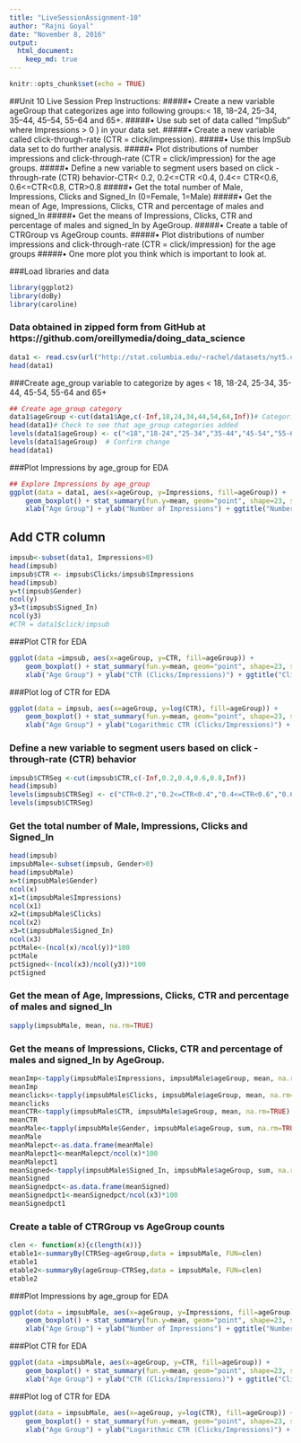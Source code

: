 ```yaml
---
title: "LiveSessionAssignment-10"
author: "Rajni Goyal"
date: "November 8, 2016"
output:
  html_document:
    keep_md: true
---
```


```r
knitr::opts_chunk$set(echo = TRUE)
```
##Unit 10 Live Session Prep Instructions:
#####•	Create a new variable ageGroup that categorizes age into following groups:< 18, 18–24, 25–34, 35–44, 45–54, 55–64 and 65+.
#####•	Use sub set of data called “ImpSub” where Impressions > 0 ) in your data set.
#####•	Create a new variable called click-through-rate (CTR = click/impression).
#####•	Use this ImpSub data set to do further analysis.
#####•	Plot distributions of number impressions and click-through-rate (CTR = click/impression) for the age groups.
#####•	Define a new variable to segment users based on click -through-rate (CTR) behavior-CTR< 0.2, 0.2<=CTR <0.4, 0.4<= CTR<0.6, 0.6<=CTR<0.8, CTR>0.8
#####•	Get the total number of Male, Impressions, Clicks and Signed_In (0=Female, 1=Male)
#####•	 Get the mean of Age, Impressions, Clicks, CTR and percentage of males and signed_In 
#####•	Get the means of Impressions, Clicks, CTR and percentage of males and signed_In  by AgeGroup.
#####•	Create a table of CTRGroup vs AgeGroup counts.
#####•	Plot distributions of number impressions and click-through-rate (CTR = click/impression) for the age groups
#####•	One more plot you think which is important to look at.

###Load libraries and data
```r
library(ggplot2)
library(doBy)
library(caroline)
```
### Data obtained in zipped form from GitHub at https://github.com/oreillymedia/doing_data_science
```r
data1 <- read.csv(url("http://stat.columbia.edu/~rachel/datasets/nyt5.csv"))
head(data1)
```
###Create age_group variable to categorize by ages < 18, 18-24, 25-34, 35-44, 45-54, 55-64 and 65+
```r
## Create age_group category
data1$ageGroup <-cut(data1$Age,c(-Inf,18,24,34,44,54,64,Inf))# Categorize users by "<18","18-24","25-34","35-44","45-54","55-64", and "65+"
head(data1)# Check to see that age_group categories added
levels(data1$ageGroup) <- c("<18","18-24","25-34","35-44","45-54","55-64","65+") # Update category names (cut() created factor so we need to change the factor levels)
levels(data1$ageGroup)  # Confirm change
head(data1)
```
###Plot Impressions by age_group for EDA
```r
## Explore Impressions by age_group
ggplot(data = data1, aes(x=ageGroup, y=Impressions, fill=ageGroup)) +
    geom_boxplot() + stat_summary(fun.y=mean, geom="point", shape=23, size=3, fill="blue") +     # Add blue mean diamond marker to boxplot
    xlab("Age Group") + ylab("Number of Impressions") + ggtitle("Number of Impressions by Age Group")
```
## Add CTR column
```r
impsub<-subset(data1, Impressions>0)
head(impsub)
impsub$CTR <- impsub$Clicks/impsub$Impressions
head(impsub)
y=t(impsub$Gender)
ncol(y)
y3=t(impsub$Signed_In)
ncol(y3)
#CTR = data1$click/impsub
```
###Plot CTR for EDA
```r
ggplot(data =impsub, aes(x=ageGroup, y=CTR, fill=ageGroup)) +
    geom_boxplot() + stat_summary(fun.y=mean, geom="point", shape=23, size=3, fill="blue") +     # Add blue mean diamond marker to boxplot
    xlab("Age Group") + ylab("CTR (Clicks/Impressions)") + ggtitle("Click-Through-Rate by Age Group")

```



###Plot log of CTR for EDA
```r
ggplot(data = impsub, aes(x=ageGroup, y=log(CTR), fill=ageGroup)) +
    geom_boxplot() + stat_summary(fun.y=mean, geom="point", shape=23, size=3, fill="blue") +     # Add blue mean diamond marker to boxplot
    xlab("Age Group") + ylab("Logarithmic CTR (Clicks/Impressions)") + ggtitle("Logarithmic Click-Through-Rate by Age Group") # Provide labels
```
### Define a new variable to segment users based on click -through-rate (CTR) behavior
```r
impsub$CTRSeg <-cut(impsub$CTR,c(-Inf,0.2,0.4,0.6,0.8,Inf))
head(impsub)
levels(impsub$CTRSeg) <- c("CTR<0.2","0.2<=CTR<0.4","0.4<=CTR<0.6","0.6<=CTR<0.8","CTR>0.8") 
levels(impsub$CTRSeg)
```
### Get the total number of Male, Impressions, Clicks and Signed_In
```r
head(impsub)
impsubMale<-subset(impsub, Gender>0)
head(impsubMale)
x=t(impsubMale$Gender)
ncol(x)
x1=t(impsubMale$Impressions)
ncol(x1)
x2=t(impsubMale$Clicks)
ncol(x2)
x3=t(impsubMale$Signed_In)
ncol(x3)
pctMale<-(ncol(x)/ncol(y))*100
pctMale
pctSigned<-(ncol(x3)/ncol(y3))*100
pctSigned
```
### Get the mean of Age, Impressions, Clicks, CTR and percentage of males and signed_In 
```r
sapply(impsubMale, mean, na.rm=TRUE)

```
### Get the means of Impressions, Clicks, CTR and percentage of males and signed_In  by AgeGroup.
```r
meanImp<-tapply(impsubMale$Impressions, impsubMale$ageGroup, mean, na.rm=TRUE) 
meanImp
meanclicks<-tapply(impsubMale$Clicks, impsubMale$ageGroup, mean, na.rm=TRUE) 
meanclicks
meanCTR<-tapply(impsubMale$CTR, impsubMale$ageGroup, mean, na.rm=TRUE) 
meanCTR
meanMale<-tapply(impsubMale$Gender, impsubMale$ageGroup, sum, na.rm=TRUE) 
meanMale
meanMalepct<-as.data.frame(meanMale)
meanMalepct1<-meanMalepct/ncol(x)*100
meanMalepct1
meanSigned<-tapply(impsubMale$Signed_In, impsubMale$ageGroup, sum, na.rm=TRUE) 
meanSigned
meanSignedpct<-as.data.frame(meanSigned)
meanSignedpct1<-meanSignedpct/ncol(x3)*100
meanSignedpct1
```
### Create a table of CTRGroup vs AgeGroup counts
```r

clen <- function(x){c(length(x))}
etable1<-summaryBy(CTRSeg~ageGroup,data = impsubMale, FUN=clen)
etable1
etable2<-summaryBy(ageGroup~CTRSeg,data = impsubMale, FUN=clen)
etable2
```
###Plot Impressions by age_group for EDA
```r

ggplot(data = impsubMale, aes(x=ageGroup, y=Impressions, fill=ageGroup)) +
    geom_boxplot() + stat_summary(fun.y=mean, geom="point", shape=23, size=3, fill="blue") +     # Add blue mean diamond marker to boxplot
    xlab("Age Group") + ylab("Number of Impressions") + ggtitle("Number of Impressions by Age Group")
```
###Plot CTR for EDA
```r
ggplot(data =impsubMale, aes(x=ageGroup, y=CTR, fill=ageGroup)) +
    geom_boxplot() + stat_summary(fun.y=mean, geom="point", shape=23, size=3, fill="blue") +     # Add blue mean diamond marker to boxplot
    xlab("Age Group") + ylab("CTR (Clicks/Impressions)") + ggtitle("Click-Through-Rate by Age Group")
```


###Plot log of CTR for EDA
```r
ggplot(data = impsubMale, aes(x=ageGroup, y=log(CTR), fill=ageGroup)) +
    geom_boxplot() + stat_summary(fun.y=mean, geom="point", shape=23, size=3, fill="blue") +     # Add blue mean diamond marker to boxplot
    xlab("Age Group") + ylab("Logarithmic CTR (Clicks/Impressions)") + ggtitle("Logarithmic Click-Through-Rate by Age Group") # Provide labels

```